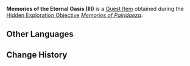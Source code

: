 {{Item Infobox
|id           = 120102
|image        = Item Memories of the Eternal Oasis III.png
|type         = Quest Items
|description  = The oldest memories connected to the [[Eternal Oasis]], resembling runes adrift upon the air.
|source1      = [[Memories of Pairidaeza]]
}}
'''Memories of the Eternal Oasis (III)''' is a [[Quest Item]] obtained during the [[Hidden Exploration Objective]] ''[[Memories of Pairidaeza]]''.

==Other Languages==
{{Other Languages
|en      = Memories of the Eternal Oasis (III)
|zhs     = 永恒绿洲的记忆・三
|zhs_rm  = Yǒnghéng Lǜzhōu de Jìyì - Sān
|zht     = 永恆綠洲的記憶・三
|zht_rm  = Yǒnghéng Lǜzhōu de Jìyì - Sān
|ja      = 永遠のオアシスの記憶・三
|ja_rm   = Eien no Oashisu no Kioku - San
|ko      = 영원의 오아시스의 기억・세 번째
|ko_rm   = Yeong'won-ui Oasiseu-ui Gieok - Se Beonjjae
|es      = Recuerdo del Oasis Eterno (III)
|fr      = Souvenirs de l'Oasis éternelle - 3
|ru      = Воспоминания об Оазисе вечности III
|th      = ความทรงจำของโอเอซิสนิรันดร์ (III)
|th_rm   = 
|vi      = Ký Ức Ốc Đảo Vĩnh Hằng III
|de      = Erinnerungen der Oase der Ewigkeit III
|id      = Ingatan Oasis Abadi (III)
|pt      = Lembranças do Oásis Eterno &mdash; III
|tr      = Sonsuz Vaha'nın Hatıraları (III)
|it      = Memorie dell'Oasi eterna (III)
}}

==Change History==
{{Change History|3.4}}